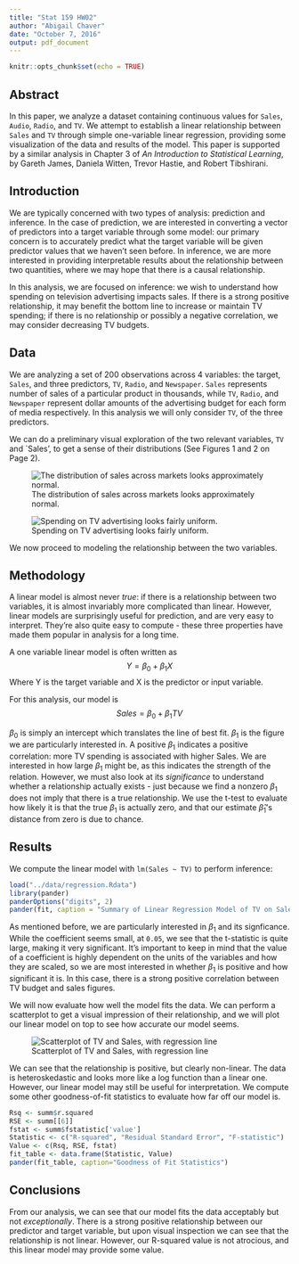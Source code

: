 ```yaml
---
title: "Stat 159 HW02"
author: "Abigail Chaver"
date: "October 7, 2016"
output: pdf_document
---
```


```r
knitr::opts_chunk$set(echo = TRUE)
```

## Abstract

In this paper, we analyze a dataset containing continuous values for `Sales`, `Audio`, `Radio`, and `TV`. We attempt to establish a linear relationship between `Sales` and `TV` through simple one-variable linear regression, providing some visualization of the data and results of the model. This paper is supported by a similar analysis in Chapter 3 of *An Introduction to Statistical Learning*, by Gareth James, Daniela Witten, Trevor Hastie, and Robert Tibshirani.

## Introduction

We are typically concerned with two types of analysis: prediction and inference. In the case of prediction, we are interested in converting a vector of predictors into a target variable through some model: our primary concern is to accurately predict what the target variable will be given predictor values that we haven't seen before. In inference, we are more interested in providing interpretable results about the relationship between two quantities, where we may hope that there is a causal relationship.

In this analysis, we are focused on inference: we wish to understand how spending on television advertising impacts sales. If there is a strong positive relationship, it may benefit the bottom line to increase or maintain TV spending; if there is no relationship or possibly a negative correlation, we may consider decreasing TV budgets.

## Data
We are analyzing a set of 200 observations across 4 variables: the target, `Sales`, and three predictors, `TV`, `Radio`, and `Newspaper`. `Sales` represents number of sales of a particular product in thousands, while `TV`, `Radio`, and `Newspaper` represent dollar amounts of the advertising budget for each form of media respectively. In this analysis we will only consider `TV`, of the three predictors.

We can do a preliminary visual exploration of the two relevant variables, `TV` and `Sales', to get a sense of their distributions (See Figures 1 and 2 on Page 2).

![The distribution of sales across markets looks approximately normal.](../images/histogram-sales.png)

![Spending on TV advertising looks fairly uniform.](../images/histogram-tv.png)

We now proceed to modeling the relationship between the two variables.


## Methodology

A linear  model is almost never *true*: if there is a relationship between two variables, it is almost invariably more complicated than linear. However, linear models are surprisingly useful for prediction, and are very easy to interpret. They're also quite easy to compute -  these three properties have made them popular in analysis for a long time.

A one variable linear model is often written as
$$ Y = \beta_{0} + \beta_{1}X $$
Where Y is the target variable and X is the predictor or input variable.

For this analysis, our model is
$$ Sales = \beta_{0} + \beta_{1}TV $$

$\beta_{0}$ is simply an intercept which translates the line of best fit. $\beta_{1}$ is the figure we are particularly interested in. A positive $\beta_{1}$ indicates a positive correlation: more TV spending is associated with higher Sales. We are interested in how large $\beta_{1}$ might be, as this indicates the strength of the relation. However, we must also look at its *significance* to understand whether a relationship actually exists - just because we find a nonzero $\beta_{1}$ does not imply that there is a true relationship. We use the t-test to evaluate how likely it is that the true $\beta_{1}$ is actually zero, and that our estimate $\hat\beta_{1}$'s distance from zero is due to chance.

## Results

We compute the linear model with `lm(Sales ~ TV)` to perform inference:

```r
load("../data/regression.Rdata")
library(pander)
panderOptions("digits", 2)
pander(fit, caption = "Summary of Linear Regression Model of TV on Sales")
```

As mentioned before, we are particularly interested in $\beta_{1}$ and its signficance. While the coefficient seems small, at `0.05`, we see that the t-statistic is quite large, making it very significant. It's important to keep in mind that the value of a coefficient is highly dependent on the units of the variables and how they are scaled, so we are most interested in whether $\beta_{1}$ is positive and how significant it is. In this case, there is a strong positive correlation between TV budget and sales figures.

We will now evaluate how well the model fits the data. We can perform a scatterplot to get a visual impression of their relationship, and we will plot our linear model on top to see how accurate our model seems.

![Scatterplot of TV and Sales, with regression line](../images/scatterplot-tv-sales.png)

We can see that the relationship is positive, but clearly non-linear. The data is heteroskedastic and looks more like a log function than a linear one. However, our linear model may still be useful for interpretation. We compute some other goodness-of-fit statistics to evaluate how far off our model is.

```r
Rsq <- summ$r.squared
RSE <- summ[[6]]
fstat <- summ$fstatistic['value']
Statistic <- c("R-squared", "Residual Standard Error", "F-statistic")
Value <- c(Rsq, RSE, fstat)
fit_table <- data.frame(Statistic, Value)
pander(fit_table, caption="Goodness of Fit Statistics")
```

## Conclusions

From our analysis, we can see that our model fits the data acceptably but not *exceptionally*. There is a strong positive relationship between our predictor and target variable, but upon visual inspection we can see that the relationship is not linear. However, our R-squared value is not atrocious, and this linear model may provide some value.


